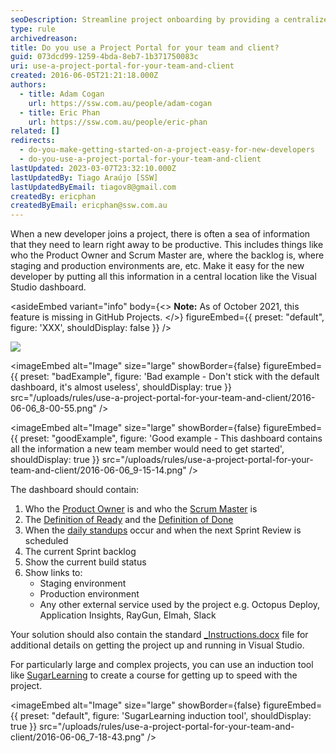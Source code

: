 ```yaml
---
seoDescription: Streamline project onboarding by providing a centralized portal for your team and clients, featuring essential information, tools, and links to ensure new developers get started quickly.
type: rule
archivedreason:
title: Do you use a Project Portal for your team and client?
guid: 073dcd99-1259-4bda-8eb7-1b371750083c
uri: use-a-project-portal-for-your-team-and-client
created: 2016-06-05T21:21:18.000Z
authors:
  - title: Adam Cogan
    url: https://ssw.com.au/people/adam-cogan
  - title: Eric Phan
    url: https://ssw.com.au/people/eric-phan
related: []
redirects:
  - do-you-make-getting-started-on-a-project-easy-for-new-developers
  - do-you-use-a-project-portal-for-your-team-and-client
lastUpdated: 2023-03-07T23:32:10.000Z
lastUpdatedBy: Tiago Araújo [SSW]
lastUpdatedByEmail: tiagov8@gmail.com
createdBy: ericphan
createdByEmail: ericphan@ssw.com.au
---
```


When a new developer joins a project, there is often a sea of information that they need to learn right away to be productive. This includes things like who the Product Owner and Scrum Master are, where the backlog is, where staging and production environments are, etc.
Make it easy for the new developer by putting all this information in a central location like the Visual Studio dashboard.

<asideEmbed
  variant="info"
  body={<>
    **Note:** As of October 2021, this feature is missing in GitHub Projects.
  </>}
  figureEmbed={{
    preset: "default",
    figure: 'XXX',
    shouldDisplay: false
  }}
/>

![](/uploads/rules/use-a-project-portal-for-your-team-and-client/plaindashboard.png)

<imageEmbed
  alt="Image"
  size="large"
  showBorder={false}
  figureEmbed={{
    preset: "badExample",
    figure: 'Bad example - Don\'t stick with the default dashboard, it\'s almost useless',
    shouldDisplay: true
  }}
  src="/uploads/rules/use-a-project-portal-for-your-team-and-client/2016-06-06_8-00-55.png"
/>

<imageEmbed
  alt="Image"
  size="large"
  showBorder={false}
  figureEmbed={{
    preset: "goodExample",
    figure: 'Good example - This dashboard contains all the information a new team member would need to get started',
    shouldDisplay: true
  }}
  src="/uploads/rules/use-a-project-portal-for-your-team-and-client/2016-06-06_9-15-14.png"
/>

The dashboard should contain:

1. Who the [Product Owner](/do-you-know-the-how-to-be-a-good-product-owner) is and who the [Scrum Master](/the-team-do-you-help-your-scrum-master-not-scrummaster-protect-and-serve-the-team) is
2. The [Definition of Ready](/have-a-definition-of-ready) and the [Definition of Done](/definition-of-done)
3. When the [daily standups](/methodology-do-you-do-daily-scrums-aka-stand-up-meetings) occur and when the next Sprint Review is scheduled
4. The current Sprint backlog
5. Show the current build status
6. Show links to:
   - Staging environment
   - Production environment
   - Any other external service used by the project e.g. Octopus Deploy, Application Insights, RayGun, Elmah, Slack

Your solution should also contain the standard [\_Instructions.docx](/do-you-make-instructions-at-the-beginning-of-a-project-and-improve-them-gradually) file for additional details on getting the project up and running in Visual Studio.

For particularly large and complex projects, you can use an induction tool like [SugarLearning](https://www.sugarlearning.com/) to create a course for getting up to speed with the project.


<imageEmbed
  alt="Image"
  size="large"
  showBorder={false}
  figureEmbed={{
    preset: "default",
    figure: 'SugarLearning induction tool',
    shouldDisplay: true
  }}
  src="/uploads/rules/use-a-project-portal-for-your-team-and-client/2016-06-06_7-18-43.png"
/>

